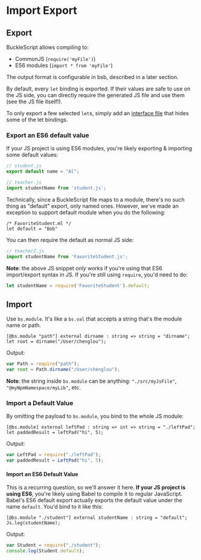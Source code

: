 
# Import Export

## Export

BuckleScript allows compiling to:

- CommonJS (`require('myFile')`)
- ES6 modules (`import * from 'myFile'`)

The output format is configurable in bsb, described in a later section.
<!-- TODO: bsb link -->

By default, every `let` binding is exported. If their values are safe to use on the JS side, you can directly require the generated JS file and use them (see the JS file itself!).

To only export a few selected `let`s, simply add an [interface file](https://reasonml.github.io/docs/en/module.html#signatures) that hides some of the let bindings.

### Export an ES6 default value

If your JS project is using ES6 modules, you're likely exporting & importing some default values:

```js
// student.js
export default name = "Al";
```

```js
// teacher.js
import studentName from 'student.js';
```

Technically, since a BuckleScript file maps to a module, there's no such thing as "default" export, only named ones. However, we've made an exception to support default module when you do the following:

```reason
/* FavoriteStudent.ml */
let default = "Bob"
```

<!-- TODO: playground link on the result -->

You can then require the default as normal JS side:

```js
// teacher2.js
import studentName from 'FavoriteStudent.js';
```

**Note**: the above JS snippet _only_ works if you're using that ES6 import/export syntax in JS. If you're still using `require`, you'd need to do:

```js
let studentName = require('FavoriteStudent').default;
```

## Import

Use `bs.module`. It's like a `bs.val` that accepts a string that's the module name or path.

```reason
[@bs.module "path"] external dirname : string => string = "dirname";
let root = dirname("/User/chenglou");
```

Output:

```js
var Path = require("path");
var root = Path.dirname("/User/chenglou");
```

**Note**: the string inside `bs.module` can be anything: `"./src/myJsFile"`, `"@myNpmNamespace/myLib"`, etc.

### Import a Default Value

By omitting the payload to `bs.module`, you bind to the whole JS module:

```reason
[@bs.module] external leftPad : string => int => string = "./leftPad";
let paddedResult = leftPad("hi", 5);
```

Output:

```js
var LeftPad = require("./leftPad");
var paddedResult = LeftPad("hi", 5);
```

#### Import an ES6 Default Value

This is a recurring question, so we'll answer it here. **If your JS project is using ES6**, you're likely using Babel to compile it to regular JavaScript. Babel's ES6 default export actually exports the default value under the name `default`. You'd bind to it like this:

```reason
[@bs.module "./student"] external studentName : string = "default";
Js.log(studentName);
```

Output:

```js
var Student = require("./student");
console.log(Student.default);
```
